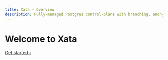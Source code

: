 ```yaml
---
title: Xata – Overview
description: Fully‑managed Postgres control‑plane with branching, anonymization, and zero‑downtime migrations.
---
```


# Welcome to Xata

<!-- TODO: 1‑paragraph value prop -->

<!-- TODO: embed hero diagram once design is ready -->

[Get started ›](./platform/getting-started.md)
